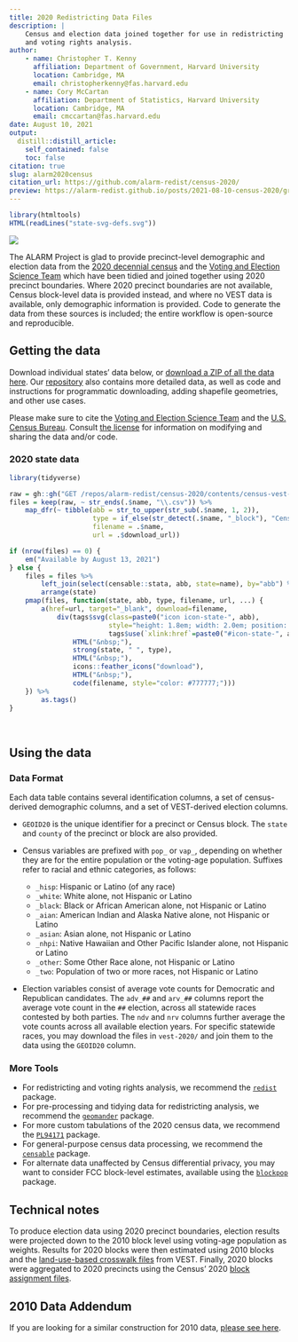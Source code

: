 ```yaml
---
title: 2020 Redistricting Data Files
description: |
    Census and election data joined together for use in redistricting
    and voting rights analysis.
author:
    - name: Christopher T. Kenny
      affiliation: Department of Government, Harvard University
      location: Cambridge, MA
      email: christopherkenny@fas.harvard.edu
    - name: Cory McCartan
      affiliation: Department of Statistics, Harvard University
      location: Cambridge, MA
      email: cmccartan@fas.harvard.edu
date: August 10, 2021
output:
  distill::distill_article:
    self_contained: false
    toc: false
citation: true
slug: alarm2020census
citation_url: https://github.com/alarm-redist/census-2020/
preview: https://alarm-redist.github.io/posts/2021-08-10-census-2020/graphic.png
---
```


```r
library(htmltools)
HTML(readLines("state-svg-defs.svg"))
```


![](graphic.png)

The ALARM Project is glad to provide precinct-level demographic and election data
from the [2020 decennial census](https://www.census.gov/2020census) and the
[Voting and Election Science Team](https://dataverse.harvard.edu/dataverse/electionscience)
which have been tidied and joined together using 2020 precinct boundaries.
Where 2020 precinct boundaries are not available, Census block-level data is
provided instead, and where no VEST data is available, only demographic
information is provided. Code to generate the data from these sources is
included; the entire workflow is open-source and reproducible.

## Getting the data

Download individual states' data below, or
[download a ZIP of all the data here](https://github.com/alarm-redist/census-2020/archive/refs/heads/main.zip).
Our [repository](https://github.com/alarm-redist/census-2020) also contains 
more detailed data, as well as code and instructions for programmatic
downloading, adding shapefile geometries, and other use cases.

Please make sure to cite the
[Voting and Election Science Team](https://dataverse.harvard.edu/dataverse/electionscience)
and the [U.S. Census Bureau](https://www.census.gov/2020census).
Consult [the license](https://github.com/alarm-redist/census-2020/blob/main/LICENSE.md)
for information on modifying and sharing the data and/or code.

### 2020 state data

```r
library(tidyverse)

raw = gh::gh("GET /repos/alarm-redist/census-2020/contents/census-vest-2020/")
files = keep(raw, ~ str_ends(.$name, "\\.csv")) %>% 
    map_dfr(~ tibble(abb = str_to_upper(str_sub(.$name, 1, 2)),
                     type = if_else(str_detect(.$name, "_block"), "Census blocks", "VTDs"),
                     filename = .$name, 
                     url = .$download_url))

if (nrow(files) == 0) {
    em("Available by August 13, 2021")
} else {
    files = files %>%
        left_join(select(censable::stata, abb, state=name), by="abb") %>%
        arrange(state)
    pmap(files, function(state, abb, type, filename, url, ...) {
        a(href=url, target="_blank", download=filename,
            div(tags$svg(class=paste0("icon icon-state-", abb), 
                         style="height: 1.8em; width: 2.0em; position: relative; top: 0.7em;",
                         tags$use(`xlink:href`=paste0("#icon-state-", abb))),
                HTML("&nbsp;"),
                strong(state, " ", type),
                HTML("&nbsp;"),
                icons::feather_icons("download"), 
                HTML("&nbsp;"),
                code(filename, style="color: #777777;")))
    }) %>%
        as.tags()
}
```

<br>

## Using the data
  
### Data Format
Each data table contains several identification columns, a set of census-derived
demographic columns, and a set of VEST-derived election columns.

- `GEOID20` is the unique identifier for a precinct or Census block. 
  The `state` and `county` of the precinct or block are also provided.
- Census variables are prefixed with `pop_` or `vap_`, depending on whether
  they are for the entire population or the voting-age population.
  Suffixes refer to racial and ethnic categories, as follows:
  
    * `_hisp`: Hispanic or Latino (of any race)
    * `_white`: White alone, not Hispanic or Latino
    * `_black`: Black or African American alone, not Hispanic or Latino
    * `_aian`: American Indian and Alaska Native alone, not Hispanic or Latino
    * `_asian`: Asian alone, not Hispanic or Latino
    * `_nhpi`: Native Hawaiian and Other Pacific Islander alone, not Hispanic or Latino
    * `_other`: Some Other Race alone, not Hispanic or Latino
    * `_two`: Population of two or more races, not Hispanic or Latino
    
- Election variables consist of average vote counts for Democratic and
  Republican candidates. The `adv_##` and `arv_##` columns report the
  average vote count in the `##` election, across all statewide races
  contested by both parties. The `ndv` and `nrv` columns further average
  the vote counts across all available election years.  For specific statewide
  races, you may download the files in `vest-2020/` and join them to the data
  using the `GEOID20` column.

### More Tools

- For redistricting and voting rights analysis, we recommend the
  [`redist`](https://alarm-redist.github.io/redist/) package.
- For pre-processing and tidying data for redistricting analysis, we recommend the
  [`geomander`](https://christopherkenny.github.io/geomander/) package.
- For more custom tabulations of the 2020 census data, we recommend the
  [`PL94171`](https://corymccartan.github.io/PL94171/) package.
- For general-purpose census data processing, we recommend the 
  [`censable`](https://christopherkenny.github.io/censable/) package.
- For alternate data unaffected by Census differential privacy, you may want to
  consider FCC block-level estimates, available using the
  [`blockpop`](https://corymccartan.github.io/blockpop/) package.
  
## Technical notes
To produce election data using 2020 precinct boundaries, election results were
projected down to the 2010 block level using voting-age population as weights.
Results for 2020 blocks were then estimated using 2010 blocks and the
[land-use-based crosswalk files](https://dataverse.harvard.edu/dataset.xhtml?persistentId=doi:10.7910/DVN/T9VMJO)
from VEST. Finally, 2020 blocks were aggregated to 2020 precincts using the 
Census' 2020 [block assignment files](https://www.census.gov/geographies/reference-files/time-series/geo/block-assignment-files.html).

## 2010 Data Addendum

If you are looking for a similar construction for 2010 data, [please see here](https://github.com/alarm-redist/census-2020/tree/main/census-vest-2010).
